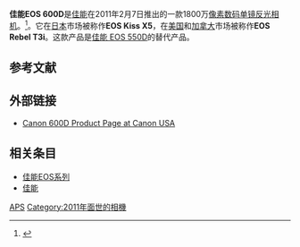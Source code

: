 {{noteTA
|1=zh-hans:数码单镜反光相机;zh-hk:數碼單鏡反光相機;zh-tw:數位單眼相機;
|d1=台灣→數位單眼相機;香港→數碼單鏡反光相機;大陆→数码单镜反光相机；
}}
{{Infobox Digicam
| model        = Canon EOS 600D/EOS Rebel T3i/EOS Kiss X5
| image        = 
| kind         = [[数码单镜反光相机|数码单镜反光相机]]
| sensor       = [[CMOS|CMOS]] [[APS-C|APS-C]] 22.3 x 14.9 mm (1.6x conversion factor)
| res          = 5,184×3,456 (18.0 effective megapixels)
| lens         = [[佳能EF接环镜头|佳能EF接环镜头]], [[佳能EF-S接环镜头|佳能EF-S接环镜头]]
| shutter      = 焦平面快门
| shutterRange = 1/4000 to 30 sec and B门, 1/200 s [[X-sync|X-sync]]
| metering     = Full aperture [[Through-the-lens|TTL]], 63-zone SPC
| emode        = 全自动，人像，风景，微距，运动，夜间人像，无闪光灯，程序自动曝光，[[快门优先|快门优先]]，[[光圈优先|光圈优先]]，手动曝光，自动景深曝光，电影模式
| mmode        = 评价测光，点测光（中心4%），局部测光（中心9%），中央重点平均测光
| farea        = 9自动对焦点, f/5.6 cross-type center (extra sensitivity at f/2.8)
| fmode        = AI Focus, One-Shot, AI Servo, Live View
| cont         = 3.7 frame/s for 34 [[JPEG|JPEG]] or 6 RAW frames
| viewfinder   = 光学取景器（95%覆盖）, 0.85× magnification, and [[实时取景|实时取景]])
| speedRange   = ISO 100 to 6400（扩展至12800）
| flash        = [[Canon_EOS_flash_system|E-TTL II]] automatic built-in pop-up
| flbkt        = 是
| fcbkt        = 
| WB           = 自动，日光，阴影，阴天，钨丝灯，荧光灯，闪光灯，自定义
| wbbkt        = +/- 3 stops for 3 frames
| rearLCD      = 3 in 3:2 color TFT LCD, 1,040,000 pixels
| storage      = [[Secure_Digital_Card|Secure Digital Card]]<br>[[Secure_Digital#SDHC|Secure Digital High Capacity]]<br>[[Secure_Digital#SDXC|Secure Digital Extended Capacity]]
| battery      = LP-E8 Lithium-Ion rechargeable battery
| dimensions   = 133.1 mm × 99.5 mm × 79.7 mm
| weight       = {{convert|570|g|abbr=on}} (including battery and card)
| obp          = BG-E8 [[battery_grip|grip]]
| madeIn       = {{flagcountry|Japan}}
}}

'''佳能EOS 600D'''是[[佳能|佳能]]在2011年2月7日推出的一款1800万[[像素|像素]][[数码单镜反光相机|数码单镜反光相机]]。<ref>{{cite web| url=http://www.dpreview.com/news/1102/11020720canoneos600d.asp| title=Canon Rebel T3i / EOS 600D announced and previewed| publisher=Digital Photography Review| date=February 7, 2011| accessdate=2011-02-07| archive-date=2011-11-04| archive-url=https://web.archive.org/web/20111104190526/http://www.dpreview.com/news/1102/11020720canoneos600d.asp| dead-url=no}}</ref>。它在[[日本|日本]]市场被称作'''EOS Kiss X5'''，在[[美国|美国]]和[[加拿大|加拿大]]市场被称作'''EOS Rebel T3i'''。这款产品是[[佳能_EOS_550D|佳能 EOS 550D]]的替代产品。

== 参考文献 ==
{{reflist}}

== 外部链接 ==
* [http://www.usa.canon.com/cusa/consumer/products/cameras/slr_cameras/eos_rebel_t3i_18_55mm_is_kit Canon 600D Product Page at Canon USA] {{Wayback|url=http://www.usa.canon.com/cusa/consumer/products/cameras/slr_cameras/eos_rebel_t3i_18_55mm_is_kit |date=20210829224152 }}

== 相关条目 ==
* [[佳能EOS系列|佳能EOS系列]]
* [[佳能|佳能]]

{{Canon DSLR cameras}}

[[Category:佳能數位單眼相機|APS]]
[[Category:2011年面世的相機|Category:2011年面世的相機]]